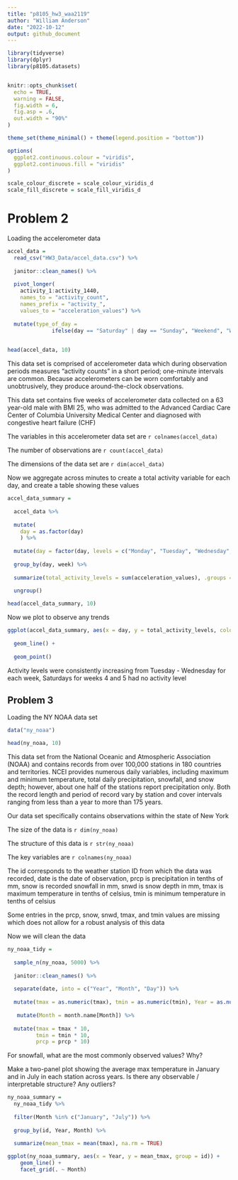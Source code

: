 ```yaml
---
title: "p8105_hw3_waa2119"
author: "William Anderson"
date: "2022-10-12"
output: github_document
---
```



```r

library(tidyverse)
library(dplyr)
library(p8105.datasets)


knitr::opts_chunk$set(
  echo = TRUE,
  warning = FALSE,
  fig.width = 6,
  fig.asp = .6,
  out.width = "90%"
)

theme_set(theme_minimal() + theme(legend.position = "bottom"))

options(
  ggplot2.continuous.colour = "viridis",
  ggplot2.continuous.fill = "viridis"
)

scale_colour_discrete = scale_colour_viridis_d
scale_fill_discrete = scale_fill_viridis_d
```

# Problem 2

Loading the accelerometer data

```r
accel_data = 
  read_csv("HW3_Data/accel_data.csv") %>%
  
  janitor::clean_names() %>%
  
  pivot_longer(
    activity_1:activity_1440, 
    names_to = "activity_count",
    names_prefix = "activity_", 
    values_to = "acceleration_values") %>%
  
  mutate(type_of_day = 
              ifelse(day == "Saturday" | day == "Sunday", "Weekend", "Weekday"))
  

head(accel_data, 10)
```

This data set is comprised of accelerometer data which during observation periods measures “activity counts” in a short period; one-minute intervals are common. Because accelerometers can be worn comfortably and unobtrusively, they produce around-the-clock observations.

This data set contains five weeks of accelerometer data collected on a 63 year-old male with BMI 25, who was admitted to the Advanced Cardiac Care Center of Columbia University Medical Center and diagnosed with congestive heart failure (CHF)


The variables in this accelerometer data set are `r colnames(accel_data)`

The number of observations are `r count(accel_data)`

The dimensions of the data set are `r dim(accel_data)`


Now we aggregate across minutes to create a total activity variable for each day, and create a table showing these values

```r
accel_data_summary =
  
  accel_data %>%
  
  mutate(
    day = as.factor(day)
    ) %>%
  
  mutate(day = factor(day, levels = c("Monday", "Tuesday", "Wednesday", "Thursday", "Friday", "Saturday", "Sunday"))) %>%
  
  group_by(day, week) %>%
  
  summarize(total_activity_levels = sum(acceleration_values), .groups = "drop") %>%
  
  ungroup()

head(accel_data_summary, 10)

```

Now we plot to observe any trends

```r
ggplot(accel_data_summary, aes(x = day, y = total_activity_levels, color = week, group = week)) + 
  
  geom_line() + 
  
  geom_point()
```

Activity levels were consistently increasing from Tuesday - Wednesday for each week, Saturdays for weeks 4 and 5 had no activity level


## Problem 3

Loading the NY NOAA data set
```r

data("ny_noaa")

head(ny_noaa, 10)
```

This data set from the National Oceanic and Atmospheric Association (NOAA) and contains records from over 100,000 stations in 180 countries and territories. NCEI provides numerous daily variables, including maximum and minimum temperature, total daily precipitation, snowfall, and snow depth; however, about one half of the stations report precipitation only. Both the record length and period of record vary by station and cover intervals ranging from less than a year to more than 175 years.

Our data set specifically contains observations within the state of New York

The size of the data is `r dim(ny_noaa)`

The structure of this data is `r str(ny_noaa)`

The key variables are `r colnames(ny_noaa)`

The id corresponds to the weather station ID from which the data was recorded, date is the date of observation, prcp is precipitation in tenths of mm, snow is recorded snowfall in mm, snwd is snow depth in mm, tmax is maximum temperature in tenths of celsius, tmin is minimum temperature in tenths of celsius

Some entries in the prcp, snow, snwd, tmax, and tmin values are missing which does not allow for a robust analysis of this data

Now we will clean the data

```r
ny_noaa_tidy = 
  
  sample_n(ny_noaa, 5000) %>%
  
  janitor::clean_names() %>%
  
  separate(date, into = c("Year", "Month", "Day")) %>%
  
  mutate(tmax = as.numeric(tmax), tmin = as.numeric(tmin), Year = as.numeric(Year), Month = as.numeric(Month), Day = as.numeric(Day)) %>%
  
   mutate(Month = month.name[Month]) %>%
  
  mutate(tmax = tmax * 10, 
         tmin = tmin * 10, 
         prcp = prcp * 10)


```

For snowfall, what are the most commonly observed values? Why?

Make a two-panel plot showing the average max temperature in January and in July in each station across years. Is there any observable / interpretable structure? Any outliers?


```r
ny_noaa_summary =
  ny_noaa_tidy %>%
  
  filter(Month %in% c("January", "July")) %>%
  
  group_by(id, Year, Month) %>%
  
  summarize(mean_tmax = mean(tmax), na.rm = TRUE)

ggplot(ny_noaa_summary, aes(x = Year, y = mean_tmax, group = id)) + 
    geom_line() + 
    facet_grid(. ~ Month) 

```


